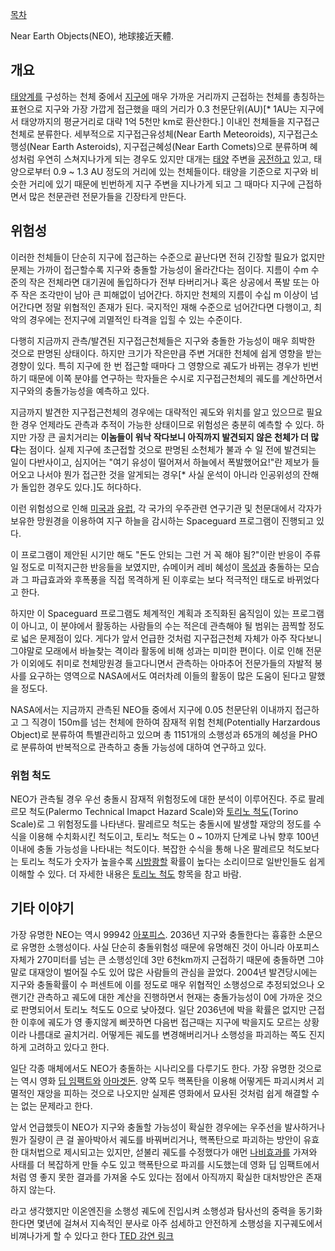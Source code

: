 [[목차]]

Near Earth Objects(NEO), 地球接近天體.

== 개요 ==
[[태양계]]를 구성하는 천체 중에서 [[지구]]에 매우 가까운 거리까지 근접하는 천체를 총칭하는 표현으로 지구와 가장 가깝게 접근했을 때의 거리가 0.3 천문단위(AU)[* 1AU는 지구에서 태양까지의 평균거리로 대략 1억 5천만 km로 환산한다.] 이내인 천체들을 지구접근천체로 분류한다. 세부적으로 지구접근유성체(Near Earth Meteoroids), 지구접근소행성(Near Earth Asteroids), 지구접근혜성(Near Earth Comets)으로 분류하며 혜성처럼 우연히 스쳐지나가게 되는 경우도 있지만 대개는 [[태양]] 주변을 [[공전]]하고 있고, 태양으로부터 0.9 ~ 1.3 AU 정도의 거리에 있는 천체들이다. 태양을 기준으로 지구와 비슷한 거리에 있기 때문에 빈번하게 지구 주변을 지나가게 되고 그 때마다 지구에 근접하면서 많은 천문관련 전문가들을 긴장타게 만든다.

== 위험성 ==
이러한 천체들이 단순히 지구에 접근하는 수준으로 끝난다면 전혀 긴장할 필요가 없지만 문제는 가까이 접근할수록 지구와 충돌할 가능성이 올라간다는 점이다. 지름이 수m 수준의 작은 전체라면 대기권에 돌입하다가 전부 타버리거나 혹은 상공에서 폭발 또는 아주 작은 조각만이 남아 큰 피해없이 넘어간다. 하지만 천체의 지름이 수십 m 이상이 넘어간다면 정말 위협적인 존재가 된다. 국지적인 재해 수준으로 넘어간다면 다행이고, 최악의 경우에는 전지구에 괴멸적인 타격을 입힐 수 있는 수준이다.

다행히 지금까지 관측/발견된 지구접근천체들은 지구와 충돌한 가능성이 매우 희박한 것으로 판명된 상태이다. 하지만 크기가 작은만큼 주변 거대한 천체에 쉽게 영향을 받는 경향이 있다. 특히 지구에 한 번 접근할 때마다 그 영향으로 궤도가 바뀌는 경우가 빈번하기 때문에 이쪽 분야를 연구하는 학자들은 수시로 지구접근천체의 궤도를 계산하면서 지구와의 충돌가능성을 예측하고 있다.

지금까지 발견한 지구접근천체의 경우에는 대략적인 궤도와 위치를 알고 있으므로 필요한 경우 언제라도 관측과 추적이 가능한 상태이므로 위험성은 충분히 예측할 수 있다. 하지만 가장 큰 골치거리는 '''이놈들이 워낙 작다보니 아직까지 발견되지 않은 천체가 더 많다'''는 점이다. 실제 지구에 초근접할 것으로 판명된 소천체가 불과 수 일 전에 발견되는 일이 다반사이고, 심지어는 "여기 유성이 떨어져서 하늘에서 폭발했어요!"란 제보가 들어오고 나서야 뭔가 접근한 것을 알게되는 경우[* 사실 운석이 아니라 인공위성의 잔해가 돌입한 경우도 있다.]도 허다하다.

이런 위험성으로 인해 [[미국]]과 [[유럽]], 각 국가의 우주관련 연구기관 및 천문대에서 각자가 보유한 망원경을 이용하여 지구 하늘을 감시하는 Spaceguard 프로그램이 진행되고 있다.

이 프로그램이 제안된 시기만 해도 "돈도 안되는 그런 거 꼭 해야 됨?"이란 반응이 주류일 정도로 미적지근한 반응들을 보였지만, 슈메이커 레비 혜성이 [[목성]]과 충돌하는 모습과 그 파급효과와 후폭풍을 직접 목격하게 된 이후로는 보다 적극적인 태도로 바뀌었다고 한다.

하지만 이 Spaceguard 프로그램도 체계적인 계획과 조직화된 움직임이 있는 프로그램이 아니고, 이 분야에서 활동하는 사람들의 수는 적은데 관측해야 될 범위는 끔찍할 정도로 넓은 문제점이 있다. 게다가 앞서 언급한 것처럼 지구접근천체 자체가 아주 작다보니 그야말로 모래에서 바늘찾는 격이라 활동에 비해 성과는 미미한 편이다. 이로 인해 전문가 이외에도 취미로 천체망원경 들고다니면서 관측하는 아마추어 전문가들의 자발적 봉사를 요구하는 영역으로 NASA에서도 여러차례 이들의 활동이 많은 도움이 된다고 말했을 정도다.

NASA에서는 지금까지 관측된 NEO들 중에서 지구에 0.05 천문단위 이내까지 접근하고 그 직경이 150m를 넘는 천체에 한하여 잠재적 위험 천체(Potentially Harzardous Object)로 분류하여 특별관리하고 있으며 총 1151개의 소행성과 65개의 혜성을 PHO로 분류하여 반복적으로 관측하고 충돌 가능성에 대하여 연구하고 있다.

=== 위험 척도 ===
NEO가 관측될 경우 우선 충돌시 잠재적 위험정도에 대한 분석이 이루어진다. 주로 팔레르모 척도(Palermo Technical Imapct Hazard Scale)와 [[토리노 척도]](Torino Scale)로 그 위험정도를 나타낸다. 팔레르모 척도는 충돌시에 발생할 재앙의 정도를 수식을 이용해 수치화시킨 척도이고, 토리노 척도는 0 ~ 10까지 단계로 나눠 향후 100년이내에 충돌 가능성을 나타내는 척도이다. 복잡한 수식을 통해 나온 팔레르모 척도보다는 토리노 척도가 숫자가 높을수록 [[시밤쾅]]할 확률이 높다는 소리이므로 일반인들도 쉽게 이해할 수 있다. 더 자세한 내용은 [[토리노 척도]] 항목을 참고 바람.

== 기타 이야기 ==
가장 유명한 NEO는 역시 99942 [[아포피스]]. 2036년 지구와 충돌한다는 흉흉한 소문으로 유명한 소행성이다. 사실 단순히 충돌위험성 때문에 유명해진 것이 아니라 아포피스 자체가 270미터를 넘는 큰 소행성인데 3만 6천km까지 근접하기 때문에 충돌하면 그야말로 대재앙이 벌어질 수도 있어 많은 사람들의 관심을 끌었다. 2004년 발견당시에는 지구와 충돌확률이 수 퍼센트에 이를 정도로 매우 위협적인 소행성으로 추정되었으나 오랜기간 관측하고 궤도에 대한 계산을 진행하면서 현재는 충돌가능성이 0에 가까운 것으로 판명되어서 토리노 척도도 0으로 낮아졌다. 일단 2036년에 박을 확률은 없지만 근접한 이후에 궤도가 영 좋지않게 삐끗하면 다음번 접근때는 지구에 박을지도 모르는 상황이라 나름대로 골치거리. 어떻게든 궤도를 변경해버리거나 소행성을 파괴하는 쪽도 진지하게 고려하고 있다고 한다.

일단 각종 매체에서도 NEO가 충돌하는 시나리오를 다루기도 한다. 가장 유명한 것으로는 역시 영화 [[딥 임팩트]]와 [[아마겟돈]]. 양쪽 모두 핵폭탄을 이용해 어떻게든 파괴시켜서 괴멸적인 재앙을 피하는 것으로 나오지만 실제론 영화에서 묘사된 것처럼 쉽게 해결할 수는 없는 문제라고 한다.

앞서 언급했듯이 NEO가 지구와 충돌할 가능성이 확실한 경우에는 우주선을 발사하거나 뭔가 질량이 큰 걸 꼴아박아서 궤도를 바꿔버리거나, 핵폭탄으로 파괴하는 방안이 유효한 대처법으로 제시되고는 있지만, 섣불리 궤도를 수정했다가 애먼 [[나비효과]]를 가져와 사태를 더 복잡하게 만들 수도 있고 핵폭탄으로 파괴를 시도했는데 영화 딥 임팩트에서처럼 영 좋지 못한 결과를 가져올 수도 있다는 점에서 아직까지 확실한 대처방안은 존재하지 않는다.

라고 생각했지만 이온엔진을 소행성 궤도에 진입시켜 소행성과 탐사선의 중력을 동기화한다면 몇년에 걸쳐서 지속적인 분사로 아주 섬세하고 안전하게 소행성을 지구궤도에서 비껴나가게 할 수 있다고 한다 [http://www.ted.com/talks/lang/ko/phil_plait_how_to_defend_earth_from_asteroids.html TED 강연 링크]
